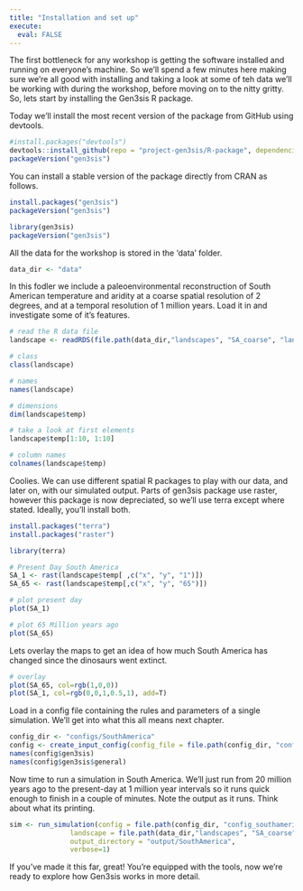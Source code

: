 ```yaml
---
title: "Installation and set up"
execute: 
  eval: FALSE
---
```


The first bottleneck for any workshop is getting the software installed and running on everyone's machine. So we'll spend a few minutes here making sure we're all good with installing and taking a look at some of teh data we'll be working with during the workshop, before moving on to the nitty gritty. So, lets start by installing the Gen3sis R package.



Today we'll install the most recent version of the package from GitHub using devtools.

```r
#install.packages("devtools")
devtools::install_github(repo = "project-gen3sis/R-package", dependencies = TRUE)
packageVersion("gen3sis")
```

You can install a stable version of the package directly from CRAN as follows.

```r
install.packages("gen3sis")
packageVersion("gen3sis")
```

```r
library(gen3sis)
packageVersion("gen3sis")
```

All the data for the workshop is stored in the 'data' folder.

```r
data_dir <- "data"
```

In this fodler we include a paleoenvironmental reconstruction of South American temperature and aridity at a coarse spatial resolution of 2 degrees, and at a temporal resolution of 1 million years. Load it in and investigate some of it's features.

```r
# read the R data file
landscape <- readRDS(file.path(data_dir,"landscapes", "SA_coarse", "landscapes.rds"))

# class
class(landscape)

# names
names(landscape)

# dimensions
dim(landscape$temp)

# take a look at first elements
landscape$temp[1:10, 1:10]

# column names
colnames(landscape$temp)
```

Coolies. We can use different spatial R packages to play with our data, and later on, with our simulated output. Parts of gen3sis package use raster, however this package is now depreciated, so we'll use terra except where stated. Ideally, you'll install both.

```r
install.packages("terra")
install.packages("raster")
```

```r
library(terra)

# Present Day South America
SA_1 <- rast(landscape$temp[ ,c("x", "y", "1")])
SA_65 <- rast(landscape$temp[,c("x", "y", "65")])

# plot present day
plot(SA_1)
```

```r
# plot 65 Million years ago
plot(SA_65)
```

Lets overlay the maps to get an idea of how much South America has changed since the dinosaurs went extinct.

```r
# overlay
plot(SA_65, col=rgb(1,0,0))
plot(SA_1, col=rgb(0,0,1,0.5,1), add=T)
```

Load in a config file containing the rules and parameters of a single simulation. We'll get into what this all means next chapter.

```r
config_dir <- "configs/SouthAmerica"
config <- create_input_config(config_file = file.path(config_dir, "config_southamerica_Day1Prac1.R"))
names(config$gen3sis)
names(config$gen3sis$general)
```

Now time to run a simulation in South America. We'll just run from 20 million years ago to the present-day at 1 million year intervals so it runs quick enough to finish in a couple of minutes. Note the output as it runs. Think about what its printing.

```r
sim <- run_simulation(config = file.path(config_dir, "config_southamerica_Day1Prac1.R"), 
               landscape = file.path(data_dir,"landscapes", "SA_coarse"),
               output_directory = "output/SouthAmerica",
               verbose=1)
```

If you've made it this far, great! You're equipped with the tools, now we're ready to explore how Gen3sis works in more detail.
